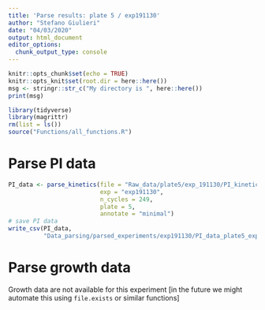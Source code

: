 ```yaml
---
title: 'Parse results: plate 5 / exp191130'
author: "Stefano Giulieri"
date: "04/03/2020"
output: html_document
editor_options: 
  chunk_output_type: console
---
```


```r
knitr::opts_chunk$set(echo = TRUE)
knitr::opts_knit$set(root.dir = here::here())
msg <- stringr::str_c("My directory is ", here::here())
print(msg)
```

```r
library(tidyverse)
library(magrittr)
rm(list = ls())
source("Functions/all_functions.R")
```

# Parse PI data

```r
PI_data <- parse_kinetics(file = "Raw_data/plate5/exp_191130/PI_kinetics/Vananz plate 5 191130 real time cell death n2.xlsx",
                          exp = "exp191130",
                          n_cycles = 249,
                          plate = 5,
                          annotate = "minimal")
# save PI data
write_csv(PI_data,
          "Data_parsing/parsed_experiments/exp191130/PI_data_plate5_exp191130.csv")
```


# Parse growth data

Growth data are not available for this experiment [in the future we might automate this using `file.exists` or similar functions]